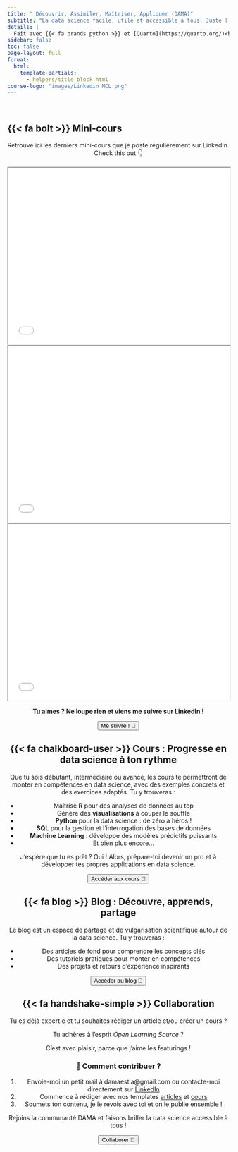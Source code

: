 ```yaml
---
title: " Découvrir, Assimiler, Maîtriser, Appliquer (DAMA)"
subtitle: "La data science facile, utile et accessible à tous. Juste l'essentiel pour pratiquer et performer !"
details: |
  Fait avec {{< fa brands python >}} et [Quarto](https://quarto.org/)<br> [Voir sur {{< fa brands github >}} GitHub](https://github.com/universdesdonnees/poo_en_python)<br>Par Ményssa Cherifa-Luron, PhD
sidebar: false
toc: false
page-layout: full
format:
  html:
    template-partials:
      - helpers/title-block.html
course-logo: "images/Linkedin MCL.png"
---
```


::: {.home}
:::

<br>

## {{< fa bolt >}} Mini-cours
```{=html}
<div style= "text-align: center">
  Retrouve ici les derniers mini-cours que je poste régulièrement sur LinkedIn. <br> Check this out 👇
<div>
<br>
<div class="grid title-block">
  <div class="g-col-12 g-col-sm-4">
    <iframe width="100%" height="400" src="pdf/Carroussel_poo1.pdf"></iframe>
  </div>
  <div class="g-col-12 g-col-sm-4">
    <iframe width="100%" height="400" src="pdf/python_style.pdf"></iframe>
  </div>   
  <div class="g-col-12 g-col-sm-4">
    <iframe width="100%" height="400" src="pdf/storytelling_scr.pdf"></iframe>
  </div>
</div>
<div style= "text-align: center">
  <p><strong>Tu aimes ? Ne loupe rien et viens me suivre sur LinkedIn !</strong><p>
  <a href="https://www.linkedin.com/in/menyssacherifaluron/">
    <button class="button-61"> Me suivre ! 🚀</button>
  </a>
</div>
``` 

## {{< fa chalkboard-user >}}  Cours : Progresse en data science à ton rythme

Que tu sois débutant, intermédiaire ou avancé, les cours te permettront de monter en compétences en data science, avec des exemples concrets et des exercices adaptés. Tu y trouveras :

- Maîtrise **R** pour des analyses de données au top
- Génère des **visualisations** à couper le souffle
- **Python** pour la data science : de zéro à héros !
- **SQL** pour la gestion et l'interrogation des bases de données
- **Machine Learning** : développe des modèles prédictifs puissants
- Et bien plus encore...

J'espère que tu es prêt ? Oui ! Alors, prépare-toi devenir un pro et à développer tes propres applications en data science.

```{=html}
<div style="text-align: center">
  <a href="cours/index.qmd">
    <button class="button-61"> Accéder aux cours 🚀</button>
  </a>
</div>
```

## {{< fa blog >}} Blog : Découvre, apprends, partage

Le blog est un espace de partage et de vulgarisation scientifique autour de la data science. Tu y trouveras :

- Des articles de fond pour comprendre les concepts clés
- Des tutoriels pratiques pour monter en compétences
- Des projets et retours d'expérience inspirants

<div style="text-align: center">
  <a href="blog/index.qmd">
    <button class="button-61"> Accéder au blog 🚀</button>
  </a>
</div>

## {{< fa handshake-simple >}} Collaboration 

Tu es déjà expert.e et tu souhaites rédiger un article et/ou créer un cours ?

Tu adhères à l'esprit *Open Learning Source* ?

C'est avec plaisir, parce que j'aime les featurings ! 

### 📩 Comment contribuer ?

1. Envoie-moi un petit mail à damaestla@gmail.com ou contacte-moi directement sur [LinkedIn](https://www.linkedin.com/in/menyssacherifaluron/)
2. Commence à rédiger avec nos templates [articles](https://github.com/universdesdonnees/dama/blob/master/blog/article_template.qmd) et [cours](https://github.com/universdesdonnees/dama/blob/master/cours/cours_template.qmd)
3. Soumets ton contenu, je le revois avec toi et on le publie ensemble !

Rejoins la communauté DAMA et faisons briller la data science accessible à tous ! 

```{=html}
<div style="text-align: center">
  <a href="mailto:damaestla@gmail.com">
    <button class="button-61"> Collaborer 🚀</button>
  </a>
</div>
```




